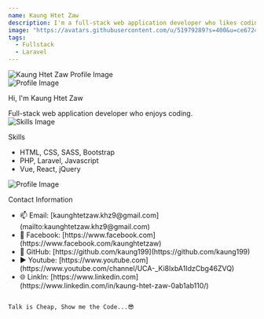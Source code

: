 ```yaml
---
name: Kaung Htet Zaw
description: I'm a full-stack web application developer who likes coding !!
image: "https://avatars.githubusercontent.com/u/51979289?s=400&u=ce6724c13ea6b0569071618d776bed0e5347eb34&v=4"
tags:
  - Fullstack
  - Laravel
---
```


<div className="h-28 w-28 rounded-full overflow-hidden mx-auto border border-gray-100 shadow-lg mb-5">
  <img
    src="https://avatars.githubusercontent.com/u/51979289?s=400&u=ce6724c13ea6b0569071618d776bed0e5347eb34&v=4"
    className="w-full h-full object-cover"
    alt="Kaung Htet Zaw Profile Image"
  />
</div>

<div className="container max-w-[720px] mx-auto">
  <div className="grid grid-cols-1 sm:grid-cols-2 gap-4">
    <div className="border p-4 rounded-lg">
      <div className="flex items-center space-x-2">
        <img
          src="https://media.giphy.com/media/v1.Y2lkPTc5MGI3NjExM2NjMzhkN2NlYTMzYTY4YTk0ZGQxMjAyZDZhY2M5NjQyODBkN2Y3NCZjdD1z/gjrYDwbjnK8x36xZIO/giphy.gif"
          alt="Profile Image"
          className="h-16 w-16 rounded-full"
        />
        <div>
          <p className="font-semibold">Hi, I'm Kaung Htet Zaw</p>
          <span className="text-sm">
            Full-stack web application developer who enjoys coding.
          </span>
        </div>
      </div>
    </div>
    <div className="border p-4 rounded-lg">
      <div className="flex items-center space-x-2">
        <img
          src="https://media.giphy.com/media/KGhpQ5NMoWKQurlHwI/giphy.gif"
          alt="Skills Image"
          className="h-16 w-16 rounded-full"
        />
        <div>
          <p className="font-semibold">Skills</p>
          <ul className="list-disc list-inside text-sm">
            <li>HTML, CSS, SASS, Bootstrap</li>
            <li>PHP, Laravel, Javascript</li>
            <li>Vue, React, jQuery</li>
          </ul>
        </div>
      </div>
    </div>
  </div>
  <div className="grid grid-cols-1 sm:grid-cols-2 gap-4 mt-3">
  <div className="border p-4 rounded-lg sm:col-span-2">
    <div className="flex flex-col items-center space-y-2 sm:space-x-2 sm:flex-row sm:items-center">
      <img
        src="https://media.giphy.com/media/MEjG5NXKKS68LvGIP2/giphy.gif"
        alt="Profile Image"
        className="h-16 w-16 rounded-full"
      />
      <div className="text-center sm:text-left">
        <p className="font-semibold text-base sm:text-lg">Contact Information</p>
        <ul className="list-disc list-inside text-sm sm:text-base" style={{ listStyleType: 'none' }}>
          <li>
            📫 Email: [kaunghtetzaw.khz9@gmail.com](mailto:kaunghtetzaw.khz9@gmail.com)
          </li>
          <li>
            📎 Facebook: [https://www.facebook.com](https://www.facebook.com/kaunghtetzaw)
          </li>
          <li>
            🔗 GitHub: [https://github.com/kaung199](https://github.com/kaung199)
          </li>
          <li>
           ▶️ Youtube: [https://www.youtube.com](https://www.youtube.com/channel/UCA-_Ki8lxbA1IdzCbg46ZVQ)
          </li>
          <li>
           🌐 LinkIn: [https://www.linkedin.com](https://www.linkedin.com/in/kaung-htet-zaw-0ab1ab110/)
          </li>
        </ul>
      </div>
    </div>
  </div>
</div>

```

Talk is Cheap, Show me the Code...😎


```
</div>
